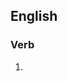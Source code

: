 ==English==

===Verb===
{{head|en|verb form}}

# {{present participle of|depoliticize|lang=en|nocat=1}}